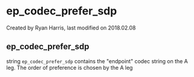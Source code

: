 
# ep_codec_prefer_sdp 

 Created by  Ryan Harris, last modified on 2018.02.08

## ep_codec_prefer_sdp

string `ep_codec_prefer_sdp` contains the "endpoint" codec string on the A leg. The order of preference is chosen by the A leg


